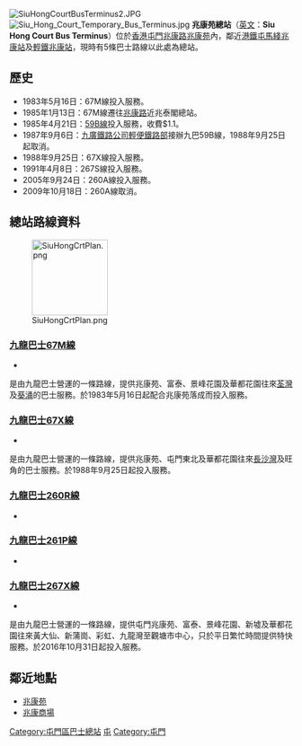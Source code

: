 {{Infobox HK Bus terminus 
| image= Siu Hong Court Bus Terminus 2019.jpg
| name= 兆康苑巴士總站 <br> Siu Hong Court Bus Terminus
| district= [[屯門區|屯門區]]
| area= '''[[九巴|九巴]]''' <br /> -兆康/富泰
| street= [[兆康路|兆康路]]
| opendate= 1983年5月16日
| terminate= [[九巴|九巴]]<br>[[九龍巴士67M線|67M]]、[[九龍巴士67X線|67X]]、[[九龍巴士260R線|260R]]、[[九龍巴士261P線|261P]]、[[九龍巴士267X線|267X]]
| via= 
| feeder= '''[[港鐵|港鐵]]'''[[西鐵綫|西鐵綫]] [[兆康站_(西鐵綫)|兆康站]] <br /> [[香港輕鐵|輕鐵]] [[兆康站_(輕鐵)|兆康站]]<BR>（505、610、614、614P、<br>615、615P、751）
| nearbystreets= [[青麟路|青麟路]]
| nearbysights= [[嶺南大學_(香港)|嶺南大學]]
| notes= 
| bgcolor= green
| fontcolor= white
| alternative= -
}}
[[File:SiuHongCourtBusTerminus2.JPG|thumb]]
[[File:Siu_Hong_Court_Temporary_Bus_Terminus.jpg|thumb]]
'''兆康苑總站'''（[[英文|英文]]：'''Siu Hong Court Bus Terminus'''）位於[[香港|香港]][[屯門|屯門]][[兆康路|兆康路]][[兆康苑|兆康苑]]內，鄰近[[港鐵|港鐵]][[屯馬綫|屯馬綫]][[兆康站_(西鐵綫)|兆康站]]及[[香港輕鐵|輕鐵]][[兆康站_(輕鐵)|兆康站]]，現時有5條巴士路線以此處為總站。

==歷史==
*1983年5月16日：67M線投入服務。
*1985年1月13日：67M線遷往[[兆康路|兆康路]]近兆泰閣總站。
*1985年4月21日：[[九龍巴士59B線|59B線]]投入服務，收費$1.1。
*1987年9月6日：[[九廣輕鐵|九廣鐵路公司輕便鐵路部]]接辦九巴59B線，1988年9月25日起取消。
*1988年9月25日：67X線投入服務。
*1991年4月8日：267S線投入服務。
*2005年9月24日：260A線投入服務。
*2009年10月18日：260A線取消。

==總站路線資料==
[[File:SiuHongCrtPlan.png|135px]]
===[[九龍巴士67M線|九龍巴士67M線]]===
*{{HK Bus Route KLNT|67M|inline}}
是由九龍巴士營運的一條路線，提供兆康苑、富泰、景峰花園及華都花園往來[[荃灣|荃灣]]及[[葵涌|葵涌]]的巴士服務。於1983年5月16日起配合兆康苑落成而投入服務。

===[[九龍巴士67X線|九龍巴士67X線]]===
*{{HK Bus Route KLNT|67X|inline}}
是由九龍巴士營運的一條路線，提供兆康苑、屯門東北及華都花園往來[[長沙灣|長沙灣]]及旺角的巴士服務。於1988年9月25日起投入服務。

===[[九龍巴士260R線|九龍巴士260R線]]===
*{{HK Bus Route KLNT|260R|inline}}

===[[九龍巴士261P線|九龍巴士261P線]]===
*{{HK Bus Route KLNT|261P|inline}}

===[[九龍巴士267X線|九龍巴士267X線]]===
*{{HK Bus Route KLNT|267X|inline}}
是由九龍巴士營運的一條路線，提供屯門兆康苑、富泰、景峰花園、新墟及華都花園往來黃大仙、新蒲崗、彩虹、九龍灣至觀塘市中心，只於平日繁忙時間提供特快服務。於2016年10月31日起投入服務。

==鄰近地點==
*[[兆康苑|兆康苑]]
*[[兆康商場|兆康商場]]

{{香港屯門區巴士總站列表}}
[[Category:屯門區巴士總站|Category:屯門區巴士總站]]
[[Category:香港公共運輸交匯處|屯]]
[[Category:屯門|Category:屯門]]
